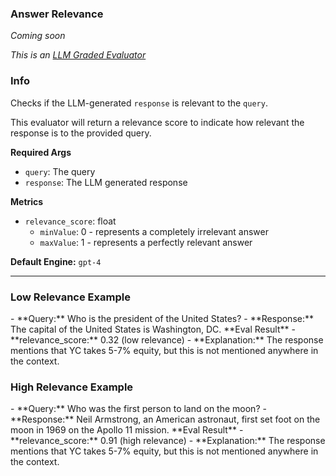 
### Answer Relevance

_Coming soon_

_This is an [LLM Graded Evaluator](/evals/faq/why_does_llm_eval_work)_

### Info

Checks if the LLM-generated `response` is relevant to the `query`.

This evaluator will return a relevance score to indicate how relevant the response is to the provided query.

**Required Args**

- `query`: The query
- `response`: The LLM generated response

**Metrics**

- `relevance_score`: float
  - `minValue`: 0 - represents a completely irrelevant answer
  - `maxValue`: 1 - represents a perfectly relevant answer

**Default Engine:** `gpt-4`

---

### Low Relevance Example

<Callout type='infos'>
- **Query:** Who is the president of the United States?
- **Response:** The capital of the United States is Washington, DC.

</Callout>

<Callout type='error'>
**Eval Result**
- **relevance_score:** 0.32 (low relevance)
- **Explanation:** The response mentions that YC takes 5-7% equity, but this is not mentioned anywhere in the context.

</Callout>

### High Relevance Example

<Callout type='infos'>
- **Query:** Who was the first person to land on the moon?
- **Response:** Neil Armstrong, an American astronaut, first set foot on the moon in 1969 on the Apollo 11 mission.

</Callout>

<Callout type='info' emoji='✅'>
**Eval Result**
- **relevance_score:** 0.91 (high relevance)
- **Explanation:** The response mentions that YC takes 5-7% equity, but this is not mentioned anywhere in the context.

</Callout>
